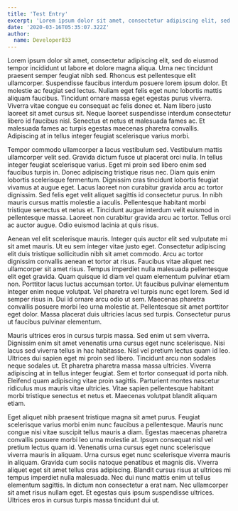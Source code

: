 ```yaml
---
title: 'Test Entry'
excerpt: 'Lorem ipsum dolor sit amet, consectetur adipiscing elit, sed do eiusmod tempor incididunt ut labore et dolore magna aliqua. Praesent elementum facilisis leo vel fringilla est ullamcorper eget. At imperdiet dui accumsan sit amet nulla facilities morbi tempus.'
date: '2020-03-16T05:35:07.322Z'
author:
  name: Developer833
---
```


Lorem ipsum dolor sit amet, consectetur adipiscing elit, sed do eiusmod tempor incididunt ut labore et dolore magna aliqua. Urna nec tincidunt praesent semper feugiat nibh sed. Rhoncus est pellentesque elit ullamcorper. Suspendisse faucibus interdum posuere lorem ipsum dolor. Et molestie ac feugiat sed lectus. Nullam eget felis eget nunc lobortis mattis aliquam faucibus. Tincidunt ornare massa eget egestas purus viverra. Viverra vitae congue eu consequat ac felis donec et. Nam libero justo laoreet sit amet cursus sit. Neque laoreet suspendisse interdum consectetur libero id faucibus nisl. Senectus et netus et malesuada fames ac. Et malesuada fames ac turpis egestas maecenas pharetra convallis. Adipiscing at in tellus integer feugiat scelerisque varius morbi.

Tempor commodo ullamcorper a lacus vestibulum sed. Vestibulum mattis ullamcorper velit sed. Gravida dictum fusce ut placerat orci nulla. In tellus integer feugiat scelerisque varius. Eget mi proin sed libero enim sed faucibus turpis in. Donec adipiscing tristique risus nec. Diam quis enim lobortis scelerisque fermentum. Dignissim cras tincidunt lobortis feugiat vivamus at augue eget. Lacus laoreet non curabitur gravida arcu ac tortor dignissim. Sed felis eget velit aliquet sagittis id consectetur purus. In nibh mauris cursus mattis molestie a iaculis. Pellentesque habitant morbi tristique senectus et netus et. Tincidunt augue interdum velit euismod in pellentesque massa. Laoreet non curabitur gravida arcu ac tortor. Tellus orci ac auctor augue. Odio euismod lacinia at quis risus.

Aenean vel elit scelerisque mauris. Integer quis auctor elit sed vulputate mi sit amet mauris. Ut eu sem integer vitae justo eget. Consectetur adipiscing elit duis tristique sollicitudin nibh sit amet commodo. Arcu ac tortor dignissim convallis aenean et tortor at risus. Faucibus vitae aliquet nec ullamcorper sit amet risus. Tempus imperdiet nulla malesuada pellentesque elit eget gravida. Quam quisque id diam vel quam elementum pulvinar etiam non. Porttitor lacus luctus accumsan tortor. Ut faucibus pulvinar elementum integer enim neque volutpat. Vel pharetra vel turpis nunc eget lorem. Sed id semper risus in. Dui id ornare arcu odio ut sem. Maecenas pharetra convallis posuere morbi leo urna molestie at. Pellentesque sit amet porttitor eget dolor. Massa placerat duis ultricies lacus sed turpis. Consectetur purus ut faucibus pulvinar elementum.

Mauris ultrices eros in cursus turpis massa. Sed enim ut sem viverra. Dignissim enim sit amet venenatis urna cursus eget nunc scelerisque. Nisi lacus sed viverra tellus in hac habitasse. Nisl vel pretium lectus quam id leo. Ultrices dui sapien eget mi proin sed libero. Tincidunt arcu non sodales neque sodales ut. Et pharetra pharetra massa massa ultricies. Viverra adipiscing at in tellus integer feugiat. Sem et tortor consequat id porta nibh. Eleifend quam adipiscing vitae proin sagittis. Parturient montes nascetur ridiculus mus mauris vitae ultricies. Vitae sapien pellentesque habitant morbi tristique senectus et netus et. Maecenas volutpat blandit aliquam etiam.

Eget aliquet nibh praesent tristique magna sit amet purus. Feugiat scelerisque varius morbi enim nunc faucibus a pellentesque. Mauris nunc congue nisi vitae suscipit tellus mauris a diam. Egestas maecenas pharetra convallis posuere morbi leo urna molestie at. Ipsum consequat nisl vel pretium lectus quam id. Venenatis urna cursus eget nunc scelerisque viverra mauris in aliquam. Urna cursus eget nunc scelerisque viverra mauris in aliquam. Gravida cum sociis natoque penatibus et magnis dis. Viverra aliquet eget sit amet tellus cras adipiscing. Blandit cursus risus at ultrices mi tempus imperdiet nulla malesuada. Nec dui nunc mattis enim ut tellus elementum sagittis. In dictum non consectetur a erat nam. Nec ullamcorper sit amet risus nullam eget. Et egestas quis ipsum suspendisse ultrices. Ultrices eros in cursus turpis massa tincidunt dui ut.
